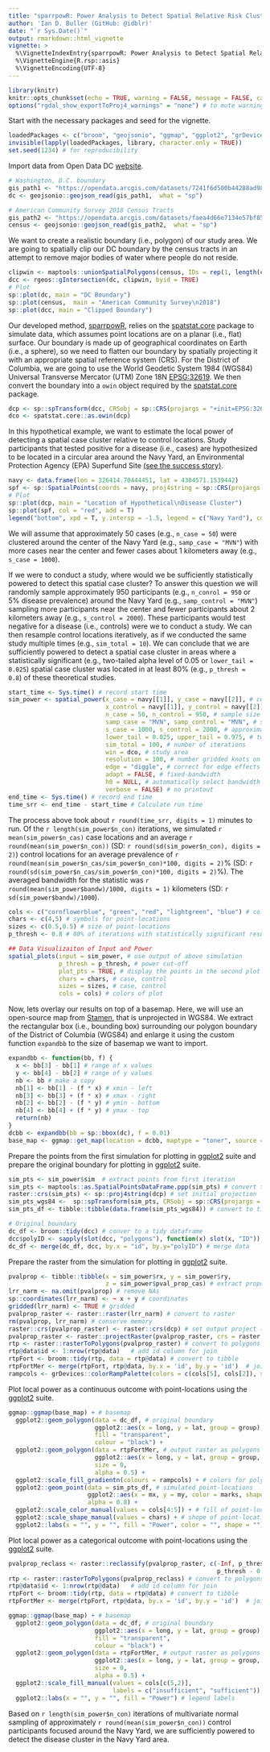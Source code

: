 ```yaml
---
title: "sparrpowR: Power Analysis to Detect Spatial Relative Risk Clusters"
author: 'Ian D. Buller (GitHub: @idblr)'
date: "`r Sys.Date()`"
output: rmarkdown::html_vignette
vignette: >
  %\VignetteIndexEntry{sparrpowR: Power Analysis to Detect Spatial Relative Risk Clusters}
  %\VignetteEngine{R.rsp::asis}
  %\VignetteEncoding{UTF-8}
---
```


```r
library(knitr)
knitr::opts_chunk$set(echo = TRUE, warning = FALSE, message = FALSE, cache = FALSE, fig.width = 7, fig.height = 7, fig.show = "hold")
options("rgdal_show_exportToProj4_warnings" = "none") # to mute warnings of possible GDAL/OSR exportToProj4() degradation
```

Start with the necessary packages and seed for the vignette.

```r
loadedPackages <- c("broom", "geojsonio", "ggmap", "ggplot2", "grDevices", "maptools", "raster", "rgdal", "rgeos", "sp", "sparrpowR", "spatstat.core", "tibble")
invisible(lapply(loadedPackages, library, character.only = TRUE))
set.seed(1234) # for reproducibility
```

Import data from Open Data DC [website](https://opendata.dc.gov/datasets/washington-dc-boundary).

```r
# Washington, D.C. boundary
gis_path1 <- "https://opendata.arcgis.com/datasets/7241f6d500b44288ad983f0942b39663_10.geojson"
dc <- geojsonio::geojson_read(gis_path1,  what = "sp")

# American Community Survey 2018 Census Tracts
gis_path2 <- "https://opendata.arcgis.com/datasets/faea4d66e7134e57bf8566197f25b3a8_0.geojson"
census <- geojsonio::geojson_read(gis_path2,  what = "sp")
```

We want to create a realistic boundary (i.e., polygon) of our study area. We are going to spatially clip our DC boundary by the census tracts in an attempt to remove major bodies of water where people do not reside.

```r
clipwin <- maptools::unionSpatialPolygons(census, IDs = rep(1, length(census)))
dcc <- rgeos::gIntersection(dc, clipwin, byid = TRUE)
# Plot
sp::plot(dc, main = "DC Boundary")
sp::plot(census,  main = "American Community Survey\n2018")
sp::plot(dcc, main = "Clipped Boundary")
```

Our developed method, [sparrpowR](https://CRAN.R-project.org/package=sparrpowR), relies on the [spatstat.core](https://CRAN.R-project.org/package=spatstat.core) package to simulate data, which assumes point locations are on a planar (i.e., flat) surface. Our boundary is made up of geographical coordinates on Earth (i.e., a sphere), so we need to flatten our boundary by spatially projecting it with an appropriate spatial reference system (CRS). For the District of Columbia, we are going to use the World Geodetic System 1984 (WGS84) Universal Transverse Mercator (UTM) Zone 18N [EPSG:32619](https://epsg.io/32618). We then convert the boundary into a `owin` object required by the [spatstat.core](https://CRAN.R-project.org/package=spatstat.core) package.

```r
dcp <- sp::spTransform(dcc, CRSobj = sp::CRS(projargs = "+init=EPSG:32618"))
dco <- spatstat.core::as.owin(dcp)
```

In this hypothetical example, we want to estimate the local power of detecting a spatial case cluster relative to control locations. Study participants that tested positive for a disease (i.e., cases) are hypothesized to be located in a circular area around the Navy Yard, an Environmental Protection Agency (EPA) Superfund Site [(see the success story)](https://cumulis.epa.gov/supercpad/cursites/csitinfo.cfm?id=0300031).

```r
navy <- data.frame(lon = 326414.70444451, lat = 4304571.1539442)
spf <- sp::SpatialPoints(coords = navy, proj4string = sp::CRS(projargs = "+init=EPSG:32618"))
# Plot
sp::plot(dcp, main = "Location of Hypothetical\nDisease Cluster")
sp::plot(spf, col = "red", add = T)
legend("bottom", xpd = T, y.intersp = -1.5, legend = c("Navy Yard"), col = "red", pch = 3, bty = "n")
```

We will assume that approximately 50 cases (e.g., `n_case = 50`) were clustered around the center of the Navy Yard (e.g., `samp_case = "MVN"`) with more cases near the center and fewer cases about 1 kilometers away (e.g., `s_case = 1000`).

If we were to conduct a study, where would we be sufficiently statistically powered to detect this spatial case cluster? To answer this question we will randomly sample approximately 950 participants (e.g., `n_conrol = 950` or 5% disease prevalence) around the Navy Yard (e.g., `samp_control = "MVN"`) sampling more participants near the center and fewer participants about 2 kilometers away (e.g., `s_control = 2000`). These participants would test negative for a disease (i.e., controls) were we to conduct a study. We can then resample control locations iteratively, as if we conducted the same study multiple times (e.g., `sim_total = 10`). We can conclude that we are sufficiently powered to detect a spatial case cluster in areas where a statistically significant (e.g., two-tailed alpha level of 0.05 or `lower_tail = 0.025`) spatial case cluster was located in at least 80% (e.g., `p_thresh = 0.8`) of these theoretical studies. 

```r
start_time <- Sys.time() # record start time
sim_power <- spatial_power(x_case = navy[[1]], y_case = navy[[2]], # center of cluster
                           x_control = navy[[1]], y_control = navy[[2]], # center of cluster
                           n_case = 50, n_control = 950, # sample size of case/control
                           samp_case = "MVN", samp_control = "MVN", # samplers
                           s_case = 1000, s_control = 2000, # approximate size of clusters
                           lower_tail = 0.025, upper_tail = 0.975, # two-tailed alpha
                           sim_total = 100, # number of iterations
                           win = dco, # study area
                           resolution = 100, # number gridded knots on x-axis
                           edge = "diggle", # correct for edge effects
                           adapt = FALSE, # fixed-bandwidth
                           h0 = NULL, # automatically select bandwidth for each iteration
                           verbose = FALSE) # no printout
end_time <- Sys.time() # record end time
time_srr <- end_time - start_time # Calculate run time
```

The process above took about `r round(time_srr, digits = 1)` minutes to run. Of the `r length(sim_power$n_con)` iterations, we simulated `r mean(sim_power$n_cas)` case locations and an average `r round(mean(sim_power$n_con))` (SD: `r round(sd(sim_power$n_con), digits = 2)`) control locations for an average prevalence of `r round(mean(sim_power$n_cas/sim_power$n_con)*100, digits = 2)`% (SD: `r round(sd(sim_power$n_cas/sim_power$n_con)*100, digits = 2)`%). The averaged bandwidth for the statistic was `r round(mean(sim_power$bandw)/1000, digits = 1)` kilometers (SD: `r sd(sim_power$bandw)/1000`).

```r
cols <- c("cornflowerblue", "green", "red", "lightgreen", "blue") # colors for plots
chars <- c(4,5) # symbols for point-locations
sizes <- c(0.5,0.5) # size of point-locations
p_thresh <- 0.8 # 80% of iterations with statistically significant results

## Data Visualizaiton of Input and Power
spatial_plots(input = sim_power, # use output of above simulation
              p_thresh = p_thresh, # power cut-off
              plot_pts = TRUE, # display the points in the second plot
              chars = chars, # case, control
              sizes = sizes, # case, control
              cols = cols) # colors of plot
```

Now, lets overlay our results on top of a basemap. Here, we will use an open-source map from [Stamen](http://maps.stamen.com/#terrain/12/37.7706/-122.3782), that is unprojected in WGS84. We extract the rectangular box (i.e., bounding box) surrounding our polygon boundary of the District of Columbia (WGS84) and enlarge it using the custom function `expandbb` to the size of basemap we want to import. 

```r
expandbb <- function(bb, f) {
  x <- bb[3] - bb[1] # range of x values
  y <- bb[4] - bb[2] # range of y values
  nb <- bb # make a copy
  nb[1] <- bb[1] - (f * x) # xmin - left
  nb[3] <- bb[3] + (f * x) # xmax - right
  nb[2] <- bb[2] - (f * y) # ymin - bottom
  nb[4] <- bb[4] + (f * y) # ymax - top
  return(nb)
}
dcbb <- expandbb(bb = sp::bbox(dc), f = 0.01)
base_map <- ggmap::get_map(location = dcbb, maptype = "toner", source = "stamen")
```

Prepare the points from the first simulation for plotting in [ggplot2](https://CRAN.R-project.org/package=ggplot2) suite and prepare the original boundary for plotting in [ggplot2](https://CRAN.R-project.org/package=ggplot2) suite.

```r
sim_pts <- sim_power$sim  # extract points from first iteration
sim_pts <- maptools::as.SpatialPointsDataFrame.ppp(sim_pts) # convert to spatial data frame
raster::crs(sim_pts) <- sp::proj4string(dcp) # set initial projection
sim_pts_wgs84 <-  sp::spTransform(sim_pts, CRSobj = sp::CRS(projargs = "+init=epsg:4326")) # project to basemap
sim_pts_df <- tibble::tibble(data.frame(sim_pts_wgs84)) # convert to tidy data frame

# Original boundary
dc_df <- broom::tidy(dcc) # conver to a tidy dataframe
dcc$polyID <- sapply(slot(dcc, "polygons"), function(x) slot(x, "ID")) # preserve polygon id for merge
dc_df <- merge(dc_df, dcc, by.x = "id", by.y="polyID") # merge data
```

Prepare the raster from the simulation for plotting in [ggplot2](https://CRAN.R-project.org/package=ggplot2) suite.

```r
pvalprop <- tibble::tibble(x = sim_power$rx, y = sim_power$ry,
                           z = sim_power$pval_prop_cas) # extract proportion significant
lrr_narm <- na.omit(pvalprop) # remove NAs
sp::coordinates(lrr_narm) <- ~ x + y # coordinates
gridded(lrr_narm) <- TRUE # gridded
pvalprop_raster <- raster::raster(lrr_narm) # convert to raster
rm(pvalprop, lrr_narm) # conserve memory
raster::crs(pvalprop_raster) <- raster::crs(dcp) # set output project (UTM 18N)
pvalprop_raster <- raster::projectRaster(pvalprop_raster, crs = raster::crs(dc)) # unproject (WGS84)
rtp <- raster::rasterToPolygons(pvalprop_raster) # convert to polygons
rtp@data$id <- 1:nrow(rtp@data)   # add id column for join
rtpFort <- broom::tidy(rtp, data = rtp@data) # convert to tibble
rtpFortMer <- merge(rtpFort, rtp@data, by.x = 'id', by.y = 'id')  # join data
rampcols <- grDevices::colorRampPalette(colors = c(cols[5], cols[2]), space="Lab")(length(raster::values(pvalprop_raster))) # set colorramp
```

Plot local power as a continuous outcome with point-locations using the [ggplot2](https://CRAN.R-project.org/package=ggplot2) suite.

```r
ggmap::ggmap(base_map) + # basemap
  ggplot2::geom_polygon(data = dc_df, # original boundary
                        ggplot2::aes(x = long, y = lat, group = group),
                        fill = "transparent",
                        colour = "black") +
  ggplot2::geom_polygon(data = rtpFortMer, # output raster as polygons
                        ggplot2::aes(x = long, y = lat, group = group, fill = z), 
                        size = 0, 
                        alpha = 0.5) +
  ggplot2::scale_fill_gradientn(colours = rampcols) + # colors for polygons
  ggplot2::geom_point(data = sim_pts_df, # simulated point-locations
                      ggplot2::aes(x = mx, y = my, color = marks, shape = marks),
                      alpha = 0.8) + 
  ggplot2::scale_color_manual(values = cols[4:5]) + # fill of point-locations
  ggplot2::scale_shape_manual(values = chars) + # shope of point-locations
  ggplot2::labs(x = "", y = "", fill = "Power", color = "", shape = "") # legend labels
```

Plot local power as a categorical outcome with point-locations using the [ggplot2](https://CRAN.R-project.org/package=ggplot2) suite.

```r
pvalprop_reclass <- raster::reclassify(pvalprop_raster, c(-Inf, p_thresh - 0.0000001, 1,
                                                          p_thresh - 0.0000001, Inf, 2))
rtp <- raster::rasterToPolygons(pvalprop_reclass) # convert to polygons
rtp@data$id <- 1:nrow(rtp@data)   # add id column for join
rtpFort <- broom::tidy(rtp, data = rtp@data) # convert to tibble
rtpFortMer <- merge(rtpFort, rtp@data, by.x = 'id', by.y = 'id')  # join data

ggmap::ggmap(base_map) + # basemap 
  ggplot2::geom_polygon(data = dc_df, # original boundary
                        ggplot2::aes(x = long, y = lat, group = group),
                        fill = "transparent",
                        colour = "black") +
  ggplot2::geom_polygon(data = rtpFortMer, # output raster as polygons
                        ggplot2::aes(x = long, y = lat, group = group, fill = as.factor(z)), 
                        size = 0, 
                        alpha = 0.5) +
  ggplot2::scale_fill_manual(values = cols[c(5,2)],
                             labels = c("insufficient", "sufficient")) + # colors for polygons
  ggplot2::labs(x = "", y = "", fill = "Power") # legend labels
```

Based on `r length(sim_power$n_con)` iterations of multivariate normal sampling of approximately `r round(mean(sim_power$n_con))` control participants focused around the Navy Yard, we are sufficiently powered to detect the disease cluster in the Navy Yard area. 
